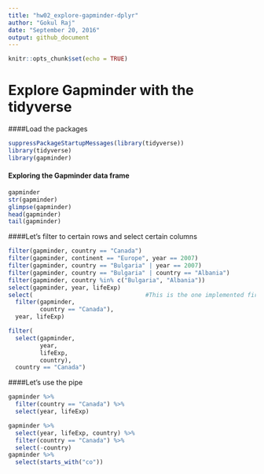 ```yaml
---
title: "hw02_explore-gapminder-dplyr"
author: "Gokul Raj"
date: "September 20, 2016"
output: github_document
---
```


```r
knitr::opts_chunk$set(echo = TRUE)
```

# Explore Gapminder with the tidyverse

####Load the packages

```r
suppressPackageStartupMessages(library(tidyverse))
library(tidyverse)
library(gapminder)
```

#### Exploring the Gapminder data frame

```r
gapminder
str(gapminder)
glimpse(gapminder)
head(gapminder)
tail(gapminder)
```

####Let's filter to certain rows and select certain columns

```r
filter(gapminder, country == "Canada")
filter(gapminder, continent == "Europe", year == 2007)
filter(gapminder, country == "Bulgaria" | year == 2007)
filter(gapminder, country == "Bulgaria" | country == "Albania")
filter(gapminder, country %in% c("Bulgaria", "Albania"))
select(gapminder, year, lifeExp)
select(                                #This is the one implemented first with pipe
  filter(gapminder, 
         country == "Canada"), 
  year, lifeExp)

filter(
  select(gapminder,
         year, 
         lifeExp,
         country), 
  country == "Canada")

```

####Let's use the pipe

```r
gapminder %>% 
  filter(country == "Canada") %>% 
  select(year, lifeExp)

gapminder %>%
  select(year, lifeExp, country) %>% 
  filter(country == "Canada") %>% 
  select(-country)
gapminder %>% 
  select(starts_with("co"))
```

